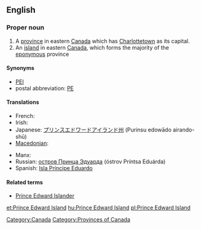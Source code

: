 {{wikipedia}}
{{also|Prince Edward Islands}}
==English==

===Proper noun===
{{en-proper noun|sg=[[prince|Prince]] [[Edward]] [[island|Island]]}}

# A [[province]] in eastern [[Canada]] which has [[Charlottetown]] as its capital.
# An [[island]] in eastern [[Canada]], which forms the majority of the [[eponymous]] province

====Synonyms====
* [[PEI]]
* postal abbreviation: [[PE]]

====Translations====
{{trans-top|Province in eastern Canada}}
* French: {{t+|fr|Île-du-Prince-Édouard}}
* Irish: {{t-|ga|Oileán Phrionsa Éadbhard|m}}
* Japanese: [[プリンスエドワードアイランド州]] (Purinsu edowādo airando-shū)
* [[Macedonian]]: {{t|mk|Остров на Принц Едвард|m|tr=Óstrov na Prínc Édvard|sc=Cyrl|xs=Macedonian}}
{{trans-mid}}
* Manx: {{t-|gv|Ellan y Phrinse Edard}}
* Russian: [[остров Принца Эдуарда]] (óstrov Príntsa Eduárda) {{m}}
* Spanish: [[Isla Príncipe Eduardo]] {{f}}
{{trans-bottom}}

====Related terms====
* [[Prince Edward Islander]]

[[Category:Canada]]
[[Category:Provinces of Canada]]

[[et:Prince Edward Island]]
[[hu:Prince Edward Island]]
[[pl:Prince Edward Island]]